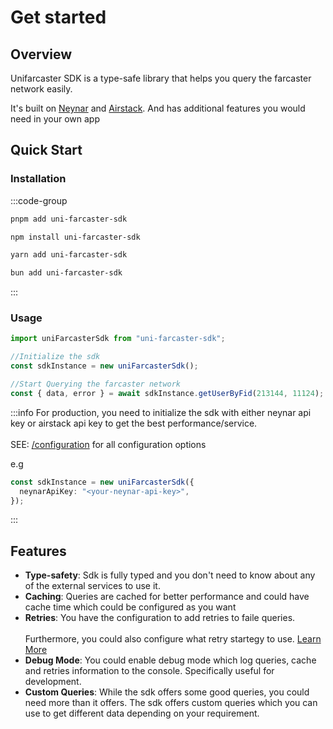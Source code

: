 # Get started

## Overview

Unifarcaster SDK is a type-safe library that helps you query the farcaster network easily.

It's built on [Neynar](https://neynar.com/) and [Airstack](https://airstack.xyz/). And has additional features you would need in your own app

## Quick Start

### Installation

:::code-group

```bash [pnpm]
pnpm add uni-farcaster-sdk
```

```bash [npm]
npm install uni-farcaster-sdk
```

```bash [yarn]
yarn add uni-farcaster-sdk
```

```bash [bun]
bun add uni-farcaster-sdk
```

:::

### Usage

```ts
import uniFarcasterSdk from "uni-farcaster-sdk";

//Initialize the sdk
const sdkInstance = new uniFarcasterSdk();

//Start Querying the farcaster network
const { data, error } = await sdkInstance.getUserByFid(213144, 11124);
```

:::info
For production, you need to initialize the sdk with either neynar api key or airstack api key to get the best performance/service. <br></br>
SEE: [/configuration](/configuration) for all configuration options

e.g

```ts
const sdkInstance = new uniFarcasterSdk({
  neynarApiKey: "<your-neynar-api-key>",
});
```

:::

## Features

- **Type-safety**: Sdk is fully typed and you don't need to know about any of the external services to use it.
- **Caching**: Queries are cached for better performance and could have cache time which could be configured as you want
- **Retries**: You have the configuration to add retries to faile queries.<br></br> Furthermore, you could also configure what retry startegy to use. [Learn More](/configuration#retry-strategy)
- **Debug Mode**: You could enable debug mode which log queries, cache and retries information to the console. Specifically useful for development.
- **Custom Queries**: While the sdk offers some good queries, you could need more than it offers. The sdk offers custom queries which you can use to get different data depending on your requirement.
